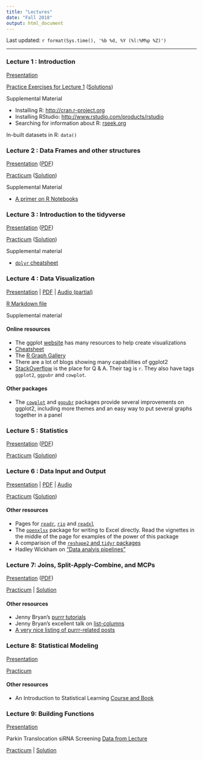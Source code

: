 ```yaml
---
title: "Lectures"
date: "Fall 2018"
output: html_document
---
```


Last updated: `r format(Sys.time(), '%b %d, %Y (%l:%M%p %Z)')`

------


### Lecture 1 : Introduction

[Presentation](Lectures/lecture_intro.pdf){target="_blank"}

<a href="Lectures/lecture_intro_files/lecture_intro_Exercises.html" target="_blank">Practice Exercises for Lecture 1</a> (<a href="Lectures/lecture_intro_files/lecture_intro_ExercisesSolution.html" target="_blank">Solutions</a>)

Supplemental Material

+ Installing R: <a href="http://cran.r-project.org" target="_blank">http://cran.r-project.org</a>
+ Installing RStudio: <a href="https://www.rstudio.com/products/rstudio/download3/" target="_blank" >http://www.rstudio.com/products/rstudio</a>
+ Searching for information about R: <a href="http://www.rseek.org" target="_blank">rseek.org</a>

In-built datasets in R: `data()`

### Lecture 2 : Data Frames and other structures

<a href="Lectures/lecture_dataframe.html" target="_blank">Presentation</a> ([PDF](Lectures/lecture_dataframe.pdf){target="_blank"})

<a href="Lectures/lecturedataframe_files/lecture_dataframe_practicum.html" target="_blank">Practicum</a> (<a href="Lectures/lecturedataframe_files/lecture_dataframe_practicum_solutions.html" target="_blank">Solution</a>)

Supplemental Material

+ [A primer on R Notebooks](Lectures/lecturedataframe_files/RNotebook.html){target="_blank"}

### Lecture 3 : Introduction to the tidyverse

<a href="Lectures/lecture_tidyverse.html" target = "_blank">Presentation</a> ([PDF](Lectures/lecture_tidyverse.pdf){target="_blank"})

<a href="Lectures/lecturetidyverse_files/lecture_tidyverse_Practicum.html" target="_blank">Practicum</a> ([Solution](Lectures/lecturetidyverse_files/lecture_tidyverse_Practicum_Solutions.html){target="_blank"})

Supplemental material

+ [`dplyr` cheatsheet](https://www.rstudio.com/resources/cheatsheets/#dplyr)

### Lecture 4 : Data Visualization

<a href="Lectures/lecture_visualization.html" target = "_blank">Presentation</a> | [PDF](Lectures/lecture_visualization.pdf){target="_blank"} | [Audio (partial)](https://www.dropbox.com/s/l9vsn7gcxnz3fza/DataViz_2018.MP3?dl=1)

[R Markdown file](Lectures/lecture_visualization.Rmd){target="_blank"}

Supplemental material

#### Online resources

+ The ggplot [website](http://docs.ggplot2.org){target="_blank"} has many resources to help create visualizations
+ [Cheatsheet](https://www.rstudio.com/wp-content/uploads/2015/03/ggplot2-cheatsheet.pdf){target="_blank"}
+ The [R Graph Gallery](https://www.r-graph-gallery.com/){target="_blank"}
+ There are a lot of blogs showing many capabilities of ggplot2
+ [StackOverflow](https://stackoverflow.com/questions/tagged/r) is the place for Q & A. Their tag is `r`. They also have tags `ggplot2`, `ggpubr` and `cowplot`. 

#### Other packages

+ The [`cowplot`](http://cran.rstudio.com/package=cowplot) and [`ggpubr`](https://cran.r-project.org/package=ggpubr) packages provide several improvements on ggplot2, including more themes and an easy way to put several graphs together in a panel

### Lecture 5 : Statistics

<a href="Lectures/lecture_summaries.html" target = "_blank">Presentation</a> ([PDF](Lectures/lecture_summaries.pdf){target="_blank"})

<a href="Lectures/lecture_summaries_files/lecture_summaries_Practicum.html" target="_blank">Practicum</a> ([Solution](Lectures/lecture_summaries_files/lecture_summaries_PracticumSolution.html){target="_blank"})

### Lecture 6 : Data Input and Output

<a href="Lectures/lecture_dataio.html" target = "_blank">Presentation</a>  | [PDF](Lectures/lecture_dataio.pdf){target="_blank"} | [Audio](https://www.dropbox.com/s/knd5cegclbm352l/DataIO_2018.MP3?dl=1)

<a href="Lectures/lecturedataio_files/lecture_dataio_Practicum.html" target="_blank">Practicum</a> ([Solution](Lectures/lecturedataio_files/lecture_dataio_PracticumSolution.html){target="_blank"})

#### Other resources

+ Pages for [`readr`](http://readr.tidyverse.org){target="_blank"}, [`rio`](https://cran.r-project.org/web/packages/rio/README.html){target="_blank"} and [`readxl`](http://readxl.tidyverse.org){target="_blank"}
+ The [`openxlsx`](https://cran.r-project.org/web/packages/openxlsx/index.html){target="_blank"} package for writing to Excel directly. Read the vignettes in the middle of the page for examples of the power of this package
+ A comparison of the [`reshape2` and `tidyr` packages](http://www.milanor.net/blog/reshape-data-r-tidyr-vs-reshape2/){target="_blank"}
+ Hadley Wickham on ["Data analyis pipelines"](https://www.rstudio.com/resources/webinars/pipelines-for-data-analysis-in-r/){target="_blank"}

### Lecture 7: Joins, Split-Apply-Combine, and MCPs

[Presentation](Lectures/lecture_joins_sac.html){target="_blank"} ([PDF](Lectures/lecture_joins_sac.pdf){target='_blank"})

[Practicum](Lectures/lecture_joins_sac_data/JoinsPracticum.html){target="_blank"} | [Solution](Lectures/lecture_joins_sac_data/JoinsPracticumSolution.html)

#### Other resources
+ Jenny Bryan's [purrr tutorials](https://jennybc.github.io/purrr-tutorial/){target="_blank"}
+ Jenny Bryan's excellent talk on [list-columns](https://speakerdeck.com/jennybc/putting-square-pegs-in-round-holes-using-list-cols-in-your-dataframe){target="_blank"}
+ [A very nice listing of purrr-related posts](https://maraaverick.rbind.io/2017/09/-purrr-ty-posts/)

### Lecture 8: Statistical Modeling

[Presentation](Lectures/lecture_modeling.html){target='_blank'}

[Practicum](Lectures/lecture5_files/Practicum5.html){target="_blank"}

#### Other resources

+ An Introduction to Statistical Learning [Course and Book](http://www-bcf.usc.edu/~gareth/ISL/index.html) 

### Lecture 9: Building Functions

[Presentation](Lectures/lecture_functions.html){target='_blank'}

Parkin Translocation siRNA Screening [Data from Lecture](Lectures/lecture_functions_data/nature.parkin.gw.xlsx)

[Practicum](Lectures/lecture_functions_files/Practicum_Functions.html){target="_blank"} |
[Solution]((Lectures/lecture_functions_files/Practicum_Functions_Solution.html){target="_blank"})